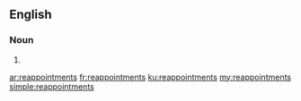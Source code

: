 ==English==

===Noun===
{{head|en|plural}}

# {{plural of|reappointment|lang=en}}

[[ar:reappointments]]
[[fr:reappointments]]
[[ku:reappointments]]
[[my:reappointments]]
[[simple:reappointments]]